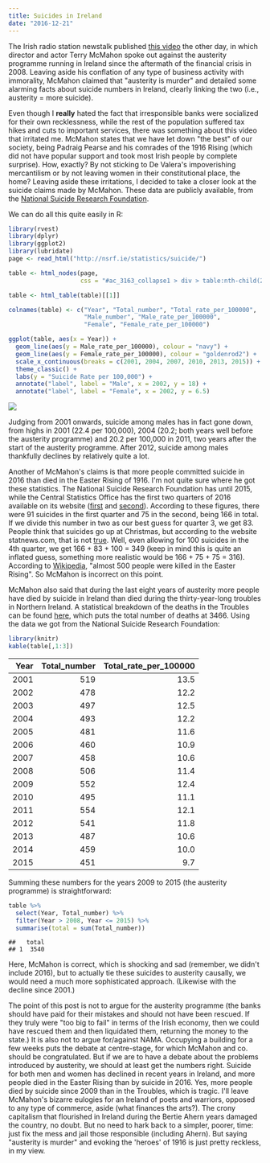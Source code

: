 ```yaml
---
title: Suicides in Ireland
date: "2016-12-21"
---
```


The Irish radio station newstalk published [this video](https://www.facebook.com/newstalkfm/videos/10155656582617907/) the other day, in which director and actor Terry McMahon spoke out against the austerity programme running in Ireland since the aftermath of the financial crisis in 2008. Leaving aside his conflation of any type of business activity with immorality, McMahon claimed that "austerity is murder" and detailed some alarming facts about suicide numbers in Ireland, clearly linking the two (i.e., austerity = more suicide).

Even though I **really** hated the fact that irresponsible banks were socialized for their own recklessness, while the rest of the population suffered tax hikes and cuts to important services, there was something about this video that irritated me. McMahon states that we have let down "the best" of our society, being Padraig Pearse and his comrades of the 1916 Rising (which did not have popular support and took most Irish people by complete surprise). How, exactly? By not sticking to De Valera's impoverishing mercantilism or by not leaving women in their constitutional place, the home? Leaving aside these irritations, I decided to take a closer look at the suicide claims made by McMahon. These data are publicly available, from the [National Suicide Research Foundation](http://nsrf.ie/statistics/suicide/).

We can do all this quite easily in R:

```r
library(rvest)
library(dplyr)
library(ggplot2)
library(lubridate)
page <- read_html("http://nsrf.ie/statistics/suicide/")

table <- html_nodes(page,
                    css = "#ac_3163_collapse1 > div > table:nth-child(2)")

table <- html_table(table)[[1]]

colnames(table) <- c("Year", "Total_number", "Total_rate_per_100000",
                     "Male_number", "Male_rate_per_100000",
                     "Female", "Female_rate_per_100000")

ggplot(table, aes(x = Year)) +
  geom_line(aes(y = Male_rate_per_100000), colour = "navy") +
  geom_line(aes(y = Female_rate_per_100000), colour = "goldenrod2") +
  scale_x_continuous(breaks = c(2001, 2004, 2007, 2010, 2013, 2015)) +
  theme_classic() +
  labs(y = "Suicide Rate per 100,000") +
  annotate("label", label = "Male", x = 2002, y = 18) +
  annotate("label", label = "Female", x = 2002, y = 6.5)
```

![](images/suicides.png)<!-- -->

Judging from 2001 onwards, suicide among males has in fact gone down, from highs in 2001 (22.4 per 100,000), 2004 (20.2; both years well before the austerity programme) and 20.2 per 100,000 in 2011, two years after the start of the austerity programme. After 2012, suicide among males thankfully declines by relatively quite a lot.

Another of McMahon's claims is that more people committed suicide in 2016 than died in the Easter Rising of 1916. I'm not quite sure where he got these statistics. The National Suicide Research Foundation has until 2015, while the Central Statistics Office has the first two quarters of 2016 available on its website ([first](http://www.cso.ie/en/releasesandpublications/ep/p-vs/vitalstatisticsfirstquarter2016/) and [second](http://www.cso.ie/en/releasesandpublications/ep/p-vs/vitalstatisticssecondquarter2016/)). According to these figures, there were 91 suicides in the first quarter and 75 in the second, being 166 in total. If we divide this number in two as our best guess for quarter 3, we get 83. People think that suicides go up at Christmas, but according to the website statnews.com, that is not [true](https://www.statnews.com/2015/12/30/suicides-rise-after-christmas/). Well, even allowing for 100 suicides in the 4th quarter, we get 166 + 83 + 100 = 349 (keep in mind this is quite an inflated guess, something more realistic would be 166 + 75 + 75 = 316). According to [Wikipedia](https://en.wikipedia.org/wiki/Easter_Rising), "almost 500 people were killed in the Easter Rising". So McMahon is incorrect on this point.

McMahon also said that during the last eight years of austerity more people have died by suicide in Ireland than died during the thirty-year-long troubles in Northern Ireland. A statistical breakdown of the deaths in the Troubles can be found [here](http://www.wesleyjohnston.com/users/ireland/past/troubles/troubles_stats.html), which puts the total number of deaths at 3466. Using the data we got from the National Suicide Research Foundation:

```r
library(knitr)
kable(table[,1:3])
```

| Year | Total_number | Total_rate_per_100000 |
| ---: | -----------: | --------------------: |
| 2001 |          519 |                  13.5 |
| 2002 |          478 |                  12.2 |
| 2003 |          497 |                  12.5 |
| 2004 |          493 |                  12.2 |
| 2005 |          481 |                  11.6 |
| 2006 |          460 |                  10.9 |
| 2007 |          458 |                  10.6 |
| 2008 |          506 |                  11.4 |
| 2009 |          552 |                  12.4 |
| 2010 |          495 |                  11.1 |
| 2011 |          554 |                  12.1 |
| 2012 |          541 |                  11.8 |
| 2013 |          487 |                  10.6 |
| 2014 |          459 |                  10.0 |
| 2015 |          451 |                   9.7 |

Summing these numbers for the years 2009 to 2015 (the austerity programme) is straightforward:

```r
table %>%
  select(Year, Total_number) %>%
  filter(Year > 2008, Year <= 2015) %>%
  summarise(total = sum(Total_number))
```

```
##   total
## 1  3540
```

Here, McMahon is correct, which is shocking and sad (remember, we didn't include 2016), but to actually tie these suicides to austerity causally, we would need a much more sophisticated approach. (Likewise with the decline since 2001.)

The point of this post is not to argue for the austerity programme (the banks should have paid for their mistakes and should not have been rescued. If they truly were "too big to fail" in terms of the Irish economy, then we could have rescued them and then liquidated them, returning the money to the state.) It is also not to argue for/against NAMA. Occupying a building for a few weeks puts the debate at centre-stage, for which McMahon and co. should be congratulated. But if we are to have a debate about the problems introduced by austerity, we should at least get the numbers right. Suicide for both men and women has declined in recent years in Ireland, and more people died in the Easter Rising than by suicide in 2016. Yes, more people died by suicide since 2009 than in the Troubles, which is tragic. I'll leave McMahon's bizarre eulogies for an Ireland of poets and warriors, opposed to any type of commerce, aside (what finances the arts?). The crony capitalism that flourished in Ireland during the Bertie Ahern years damaged the country, no doubt. But no need to hark back to a simpler, poorer, time: just fix the mess and jail those responsible (including Ahern). But saying "austerity is murder" and evoking the 'heroes' of 1916 is just pretty reckless, in my view.
